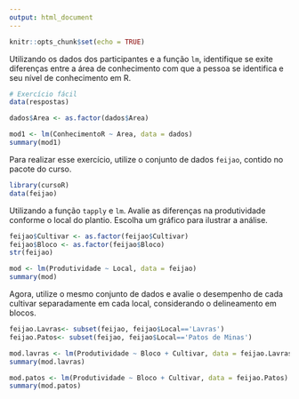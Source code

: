 ```yaml
---
output: html_document
---
```


```r
knitr::opts_chunk$set(echo = TRUE)
```

Utilizando os dados dos participantes e a função `lm`, identifique se exite diferenças entre a área de conhecimento com que a pessoa se identifica e seu nível de conhecimento em R.

```r
# Exercício fácil
data(respostas)

dados$Area <- as.factor(dados$Area)

mod1 <- lm(ConhecimentoR ~ Area, data = dados)
summary(mod1)

```

Para realizar esse exercício, utilize o conjunto de dados `feijao`, contido no pacote do curso.

```r
library(cursoR)
data(feijao)
```

Utilizando a função `tapply` e `lm`. Avalie as diferenças na produtividade conforme o local do plantio. Escolha um gráfico para ilustrar a análise.

```r
feijao$Cultivar <- as.factor(feijao$Cultivar)
feijao$Bloco <- as.factor(feijao$Bloco)
str(feijao)

mod <- lm(Produtividade ~ Local, data = feijao)
summary(mod)
```


Agora, utilize o mesmo conjunto de dados e avalie o desempenho de cada cultivar separadamente em cada local, considerando o delineamento em blocos.


```r
feijao.Lavras<- subset(feijao, feijao$Local=='Lavras')
feijao.Patos<- subset(feijao, feijao$Local=='Patos de Minas')

mod.lavras <- lm(Produtividade ~ Bloco + Cultivar, data = feijao.Lavras)
summary(mod.lavras)

mod.patos <- lm(Produtividade ~ Bloco + Cultivar, data = feijao.Patos)
summary(mod.patos)

```

